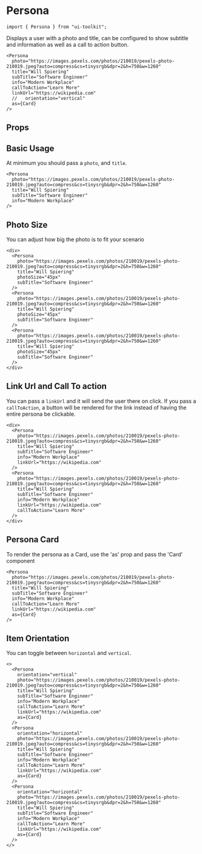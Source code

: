 
# Persona

```tsx
import { Persona } from "ui-toolkit";
```

Displays a user with a photo and title, can be configured to show subtitle and information
as well as a call to action button.

```tsx live=true
<Persona
  photo="https://images.pexels.com/photos/210019/pexels-photo-210019.jpeg?auto=compress&cs=tinysrgb&dpr=2&h=750&w=1260"
  title="Will Spiering"
  subTitle="Software Engineer"
  info="Modern Workplace"
  callToAction="Learn More"
  linkUrl="https://wikipedia.com"
  //   orientation="vertical"
  as={Card}
/>
```

## Props

<PropsTable name="PersonaProps" />

## Basic Usage

At minimum you should pass a `photo`, and `title`.

```tsx live=true bordered=true
<Persona
  photo="https://images.pexels.com/photos/210019/pexels-photo-210019.jpeg?auto=compress&cs=tinysrgb&dpr=2&h=750&w=1260"
  title="Will Spiering"
  subTitle="Software Engineer"
  info="Modern Workplace"
/>
```

## Photo Size

You can adjust how big the photo is to fit your scenario

```tsx live=true bordered=true
<div>
  <Persona
    photo="https://images.pexels.com/photos/210019/pexels-photo-210019.jpeg?auto=compress&cs=tinysrgb&dpr=2&h=750&w=1260"
    title="Will Spiering"
    photoSize="45px"
    subTitle="Software Engineer"
  />
  <Persona
    photo="https://images.pexels.com/photos/210019/pexels-photo-210019.jpeg?auto=compress&cs=tinysrgb&dpr=2&h=750&w=1260"
    title="Will Spiering"
    photoSize="45px"
    subTitle="Software Engineer"
  />
  <Persona
    photo="https://images.pexels.com/photos/210019/pexels-photo-210019.jpeg?auto=compress&cs=tinysrgb&dpr=2&h=750&w=1260"
    title="Will Spiering"
    photoSize="45px"
    subTitle="Software Engineer"
  />
</div>
```

## Link Url and Call To action

You can pass a `linkUrl` and it will send the user there on click. If you pass a `callToAction`, a button will be rendered for the link instead of having the entire persona be clickable.

```tsx live=true bordered=true
<div>
  <Persona
    photo="https://images.pexels.com/photos/210019/pexels-photo-210019.jpeg?auto=compress&cs=tinysrgb&dpr=2&h=750&w=1260"
    title="Will Spiering"
    subTitle="Software Engineer"
    info="Modern Workplace"
    linkUrl="https://wikipedia.com"
  />
  <Persona
    photo="https://images.pexels.com/photos/210019/pexels-photo-210019.jpeg?auto=compress&cs=tinysrgb&dpr=2&h=750&w=1260"
    title="Will Spiering"
    subTitle="Software Engineer"
    info="Modern Workplace"
    linkUrl="https://wikipedia.com"
    callToAction="Learn More"
  />
</div>
```

## Persona Card

To render the persona as a Card, use the 'as' prop and pass the 'Card' component

```tsx live=true
<Persona
  photo="https://images.pexels.com/photos/210019/pexels-photo-210019.jpeg?auto=compress&cs=tinysrgb&dpr=2&h=750&w=1260"
  title="Will Spiering"
  subTitle="Software Engineer"
  info="Modern Workplace"
  callToAction="Learn More"
  linkUrl="https://wikipedia.com"
  as={Card}
/>
```

## Item Orientation

You can toggle between `horizontal` and `vertical`.

```tsx live=true
<>
  <Persona
    orientation="vertical"
    photo="https://images.pexels.com/photos/210019/pexels-photo-210019.jpeg?auto=compress&cs=tinysrgb&dpr=2&h=750&w=1260"
    title="Will Spiering"
    subTitle="Software Engineer"
    info="Modern Workplace"
    callToAction="Learn More"
    linkUrl="https://wikipedia.com"
    as={Card}
  />
  <Persona
    orientation="horizontal"
    photo="https://images.pexels.com/photos/210019/pexels-photo-210019.jpeg?auto=compress&cs=tinysrgb&dpr=2&h=750&w=1260"
    title="Will Spiering"
    subTitle="Software Engineer"
    info="Modern Workplace"
    callToAction="Learn More"
    linkUrl="https://wikipedia.com"
    as={Card}
  />
  <Persona
    orientation="horizontal"
    photo="https://images.pexels.com/photos/210019/pexels-photo-210019.jpeg?auto=compress&cs=tinysrgb&dpr=2&h=750&w=1260"
    title="Will Spiering"
    subTitle="Software Engineer"
    info="Modern Workplace"
    callToAction="Learn More"
    linkUrl="https://wikipedia.com"
    as={Card}
  />
</>
```
